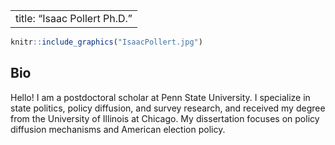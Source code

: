 
---
title: "Isaac Pollert Ph.D."
---

```r
knitr::include_graphics("IsaacPollert.jpg")
```

## Bio
Hello! I am a postdoctoral scholar at Penn State University. I specialize in state politics, policy diffusion, and survey research, and received my degree from the University of Illinois at Chicago. My dissertation focuses on policy diffusion mechanisms and American election policy.

